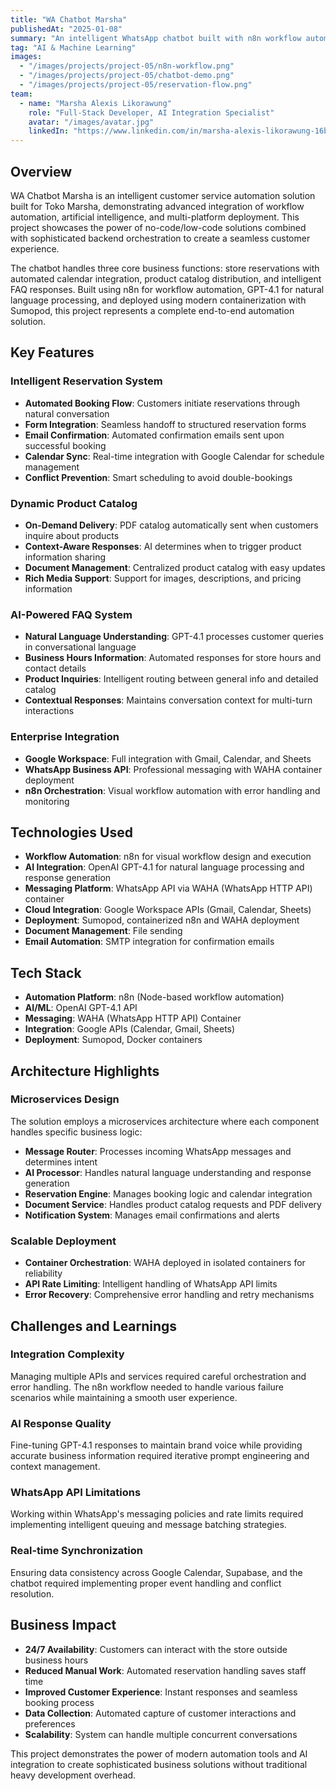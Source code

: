 ```yaml
---
title: "WA Chatbot Marsha"
publishedAt: "2025-01-08"
summary: "An intelligent WhatsApp chatbot built with n8n workflow automation, AI integration, and multi-service orchestration for Toko Marsha's customer service automation"
tag: "AI & Machine Learning"
images:
  - "/images/projects/project-05/n8n-workflow.png"
  - "/images/projects/project-05/chatbot-demo.png"
  - "/images/projects/project-05/reservation-flow.png"
team:
  - name: "Marsha Alexis Likorawung"
    role: "Full-Stack Developer, AI Integration Specialist"
    avatar: "/images/avatar.jpg"
    linkedIn: "https://www.linkedin.com/in/marsha-alexis-likorawung-16b13a267/"
---
```


## Overview

WA Chatbot Marsha is an intelligent customer service automation solution built for Toko Marsha, demonstrating advanced integration of workflow automation, artificial intelligence, and multi-platform deployment. This project showcases the power of no-code/low-code solutions combined with sophisticated backend orchestration to create a seamless customer experience.

The chatbot handles three core business functions: store reservations with automated calendar integration, product catalog distribution, and intelligent FAQ responses. Built using n8n for workflow automation, GPT-4.1 for natural language processing, and deployed using modern containerization with Sumopod, this project represents a complete end-to-end automation solution.

## Key Features

### Intelligent Reservation System
- **Automated Booking Flow**: Customers initiate reservations through natural conversation
- **Form Integration**: Seamless handoff to structured reservation forms
- **Email Confirmation**: Automated confirmation emails sent upon successful booking
- **Calendar Sync**: Real-time integration with Google Calendar for schedule management
- **Conflict Prevention**: Smart scheduling to avoid double-bookings

### Dynamic Product Catalog
- **On-Demand Delivery**: PDF catalog automatically sent when customers inquire about products
- **Context-Aware Responses**: AI determines when to trigger product information sharing
- **Document Management**: Centralized product catalog with easy updates
- **Rich Media Support**: Support for images, descriptions, and pricing information

### AI-Powered FAQ System
- **Natural Language Understanding**: GPT-4.1 processes customer queries in conversational language
- **Business Hours Information**: Automated responses for store hours and contact details
- **Product Inquiries**: Intelligent routing between general info and detailed catalog
- **Contextual Responses**: Maintains conversation context for multi-turn interactions

### Enterprise Integration
- **Google Workspace**: Full integration with Gmail, Calendar, and Sheets
- **WhatsApp Business API**: Professional messaging with WAHA container deployment
- **n8n Orchestration**: Visual workflow automation with error handling and monitoring

## Technologies Used

- **Workflow Automation**: n8n for visual workflow design and execution
- **AI Integration**: OpenAI GPT-4.1 for natural language processing and response generation
- **Messaging Platform**: WhatsApp API via WAHA (WhatsApp HTTP API) container
- **Cloud Integration**: Google Workspace APIs (Gmail, Calendar, Sheets)
- **Deployment**: Sumopod, containerized n8n and WAHA deployment
- **Document Management**: File sending
- **Email Automation**: SMTP integration for confirmation emails

## Tech Stack

- **Automation Platform**: n8n (Node-based workflow automation)
- **AI/ML**: OpenAI GPT-4.1 API
- **Messaging**: WAHA (WhatsApp HTTP API) Container
- **Integration**: Google APIs (Calendar, Gmail, Sheets)
- **Deployment**: Sumopod, Docker containers

## Architecture Highlights

### Microservices Design
The solution employs a microservices architecture where each component handles specific business logic:
- **Message Router**: Processes incoming WhatsApp messages and determines intent
- **AI Processor**: Handles natural language understanding and response generation
- **Reservation Engine**: Manages booking logic and calendar integration
- **Document Service**: Handles product catalog requests and PDF delivery
- **Notification System**: Manages email confirmations and alerts

### Scalable Deployment
- **Container Orchestration**: WAHA deployed in isolated containers for reliability
- **API Rate Limiting**: Intelligent handling of WhatsApp API limits
- **Error Recovery**: Comprehensive error handling and retry mechanisms

## Challenges and Learnings

### Integration Complexity
Managing multiple APIs and services required careful orchestration and error handling. The n8n workflow needed to handle various failure scenarios while maintaining a smooth user experience.

### AI Response Quality
Fine-tuning GPT-4.1 responses to maintain brand voice while providing accurate business information required iterative prompt engineering and context management.

### WhatsApp API Limitations
Working within WhatsApp's messaging policies and rate limits required implementing intelligent queuing and message batching strategies.

### Real-time Synchronization
Ensuring data consistency across Google Calendar, Supabase, and the chatbot required implementing proper event handling and conflict resolution.

## Business Impact

- **24/7 Availability**: Customers can interact with the store outside business hours
- **Reduced Manual Work**: Automated reservation handling saves staff time
- **Improved Customer Experience**: Instant responses and seamless booking process
- **Data Collection**: Automated capture of customer interactions and preferences
- **Scalability**: System can handle multiple concurrent conversations

This project demonstrates the power of modern automation tools and AI integration to create sophisticated business solutions without traditional heavy development overhead.
